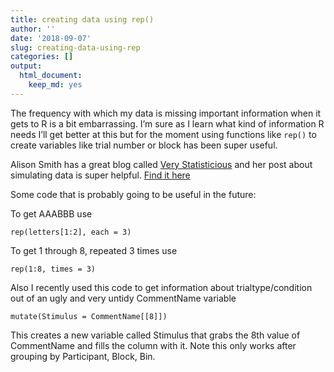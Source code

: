```yaml
---
title: creating data using rep()
author: ''
date: '2018-09-07'
slug: creating-data-using-rep
categories: []
output:
  html_document:
    keep_md: yes
---
```


The frequency with which my data is missing important information when it gets to R is a bit embarrassing. I'm sure as I learn what kind of information R needs I'll get better at this but for the moment using functions like `rep()` to create variables like trial number or block has been super useful. 

Alison Smith has a great blog called [Very Statisticious](https://aosmith.rbind.io/) and her post about simulating data is super helpful. [Find it here](https://aosmith.rbind.io/2018/08/29/getting-started-simulating-data/)

Some code that is probably going to be useful in the future: 

To get AAABBB use

```
rep(letters[1:2], each = 3)

```
To get 1 through 8, repeated 3 times use

```
rep(1:8, times = 3)

```
Also I recently used this code to get information about trialtype/condition out of an ugly and very untidy CommentName variable

```
mutate(Stimulus = CommentName[[8]]) 
```

This creates a new variable called Stimulus that grabs the 8th value of CommentName and fills the column with it. Note this only works after grouping by Participant, Block, Bin. 







